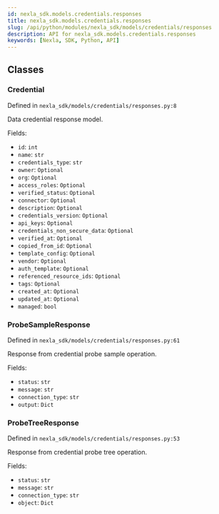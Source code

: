 ```yaml
---
id: nexla_sdk.models.credentials.responses
title: nexla_sdk.models.credentials.responses
slug: /api/python/modules/nexla_sdk/models/credentials/responses
description: API for nexla_sdk.models.credentials.responses
keywords: [Nexla, SDK, Python, API]
---
```


## Classes

### Credential

Defined in `nexla_sdk/models/credentials/responses.py:8`

Data credential response model.

Fields:

- `id`: `int`
- `name`: `str`
- `credentials_type`: `str`
- `owner`: `Optional`
- `org`: `Optional`
- `access_roles`: `Optional`
- `verified_status`: `Optional`
- `connector`: `Optional`
- `description`: `Optional`
- `credentials_version`: `Optional`
- `api_keys`: `Optional`
- `credentials_non_secure_data`: `Optional`
- `verified_at`: `Optional`
- `copied_from_id`: `Optional`
- `template_config`: `Optional`
- `vendor`: `Optional`
- `auth_template`: `Optional`
- `referenced_resource_ids`: `Optional`
- `tags`: `Optional`
- `created_at`: `Optional`
- `updated_at`: `Optional`
- `managed`: `bool`

### ProbeSampleResponse

Defined in `nexla_sdk/models/credentials/responses.py:61`

Response from credential probe sample operation.

Fields:

- `status`: `str`
- `message`: `str`
- `connection_type`: `str`
- `output`: `Dict`

### ProbeTreeResponse

Defined in `nexla_sdk/models/credentials/responses.py:53`

Response from credential probe tree operation.

Fields:

- `status`: `str`
- `message`: `str`
- `connection_type`: `str`
- `object`: `Dict`


